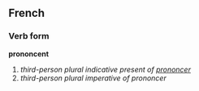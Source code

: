 ==French==
===Verb form===
'''prononcent'''

# ''third-person plural indicative present of [[prononcer]]''
# ''third-person plural imperative of prononcer''